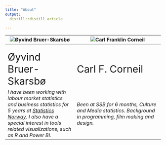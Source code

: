 ```yaml
---
title: "About"
output:
  distill::distill_article

---
```



|![Øyvind Bruer-Skarsbø](pictures/obr2.png)                            | ![Carl Franklin Corneil](pictures/Carl_bg.png)|
|----------------------------------------------------------------------|--------------------------------------------------------------------------------------|
|<br /><font size = "6" style="text-align : center;">Øyvind Bruer-Skarsbø</font>| <br /><font size = "6">Carl F. Corneil</font>|
|*I have been working with labour market statistics and business statistics for 5 years at [Statistics Norway](https://www.ssb.no/en/). I also have a special interest in tools related visualizations, such as R and Power BI.* |*Been at SSB for 6 months, Culture and Media statistics. Background in programming, film making and design.*|






















